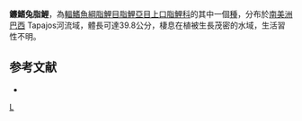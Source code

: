 {{Speciesbox 
| genus = Leporinus
| species = falcipinnis
| authority = [[Mahnert|Mahnert]], [[Géry|Géry]] & [[Muller|Muller]], 1997
| status = NE
| status_system = IUCN3.1
}}
'''鐮鰭兔脂鯉'''，為[[輻鰭魚綱|輻鰭魚綱]][[脂鯉目|脂鯉目]][[脂鯉亞目|脂鯉亞目]][[上口脂鯉科|上口脂鯉科]]的其中一個[[種|種]]，分布於[[南美洲|南美洲]][[巴西|巴西]] Tapajos河流域，體長可達39.8公分，棲息在植被生長茂密的水域，生活習性不明。

==参考文献==
{{refbegin}}
*{{FishBase_species|genus=Leporinus|species=falcipinnis|year=2013|month=9}}
{{refend}}
{{Taxonbar}}

[[Category:兔脂鯉屬|L]]